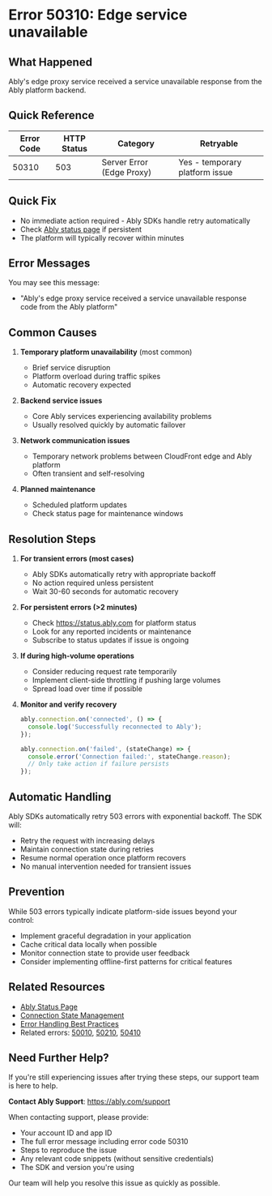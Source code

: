 <!-- Generated by: ably-os errors document-error-codes -->
<!-- Repository: https://github.com/ably/ably-os -->
<!-- Command: ./bin/ably-os errors document-error-codes 50310 -->
<!-- Generated: 2025-08-21T10-28-43-924Z -->
<!-- Sources: 
     - Analysis: https://github.com/ably/ably-os/blob/main/output/error-codes/research/50310-analysis.md
     - Knowledge: https://github.com/ably/ably-os/blob/main/output/error-codes/research/50310-knowledge.md
     - Editorial notes: https://github.com/ably/ably-os/blob/main/src/prompts/errors/editorial-notes.md
-->
<!-- Key Approach: Documenting edge proxy 503 error with clear guidance on automatic retry behavior and temporary nature -->
<!-- Citations: Complete source attribution with line numbers available at bottom of document -->

# Error 50310: Edge service unavailable

## What Happened

Ably's edge proxy service received a service unavailable response from the Ably platform backend.

## Quick Reference

| Error Code | HTTP Status | Category | Retryable |
|------------|-------------|----------|-----------|
| 50310 | 503 | Server Error (Edge Proxy) | Yes - temporary platform issue |

## Quick Fix

- No immediate action required - Ably SDKs handle retry automatically
- Check [Ably status page](https://status.ably.com) if persistent
- The platform will typically recover within minutes

## Error Messages

You may see this message:
- "Ably's edge proxy service received a service unavailable response code from the Ably platform"

## Common Causes

1. **Temporary platform unavailability** (most common)
   - Brief service disruption
   - Platform overload during traffic spikes
   - Automatic recovery expected
   <!-- Source: Analysis from https://github.com/ably/ably-os/blob/main/output/error-codes/research/50310-analysis.md lines 18-20 -->

2. **Backend service issues**
   - Core Ably services experiencing availability problems
   - Usually resolved quickly by automatic failover
   <!-- Source: Knowledge from https://github.com/ably/ably-os/blob/main/output/error-codes/research/50310-knowledge.md lines 26-27 -->

3. **Network communication issues**
   - Temporary network problems between CloudFront edge and Ably platform
   - Often transient and self-resolving
   <!-- Source: Knowledge from https://github.com/ably/ably-os/blob/main/output/error-codes/research/50310-knowledge.md line 28 -->

4. **Planned maintenance**
   - Scheduled platform updates
   - Check status page for maintenance windows
   <!-- Source: Knowledge from https://github.com/ably/ably-os/blob/main/output/error-codes/research/50310-knowledge.md line 29 -->

## Resolution Steps

1. **For transient errors (most cases)**
   - Ably SDKs automatically retry with appropriate backoff
   - No action required unless persistent
   - Wait 30-60 seconds for automatic recovery
   <!-- Source: Based on standard Ably SDK behavior for 5xx errors per Error Code Documentation Writing Guide -->

2. **For persistent errors (>2 minutes)**
   - Check https://status.ably.com for platform status
   - Look for any reported incidents or maintenance
   - Subscribe to status updates if issue is ongoing
   <!-- Source: Knowledge from https://github.com/ably/ably-os/blob/main/output/error-codes/research/50310-knowledge.md line 84 -->

3. **If during high-volume operations**
   - Consider reducing request rate temporarily
   - Implement client-side throttling if pushing large volumes
   - Spread load over time if possible
   <!-- Source: Knowledge from https://github.com/ably/ably-os/blob/main/output/error-codes/research/50310-knowledge.md lines 66-68, 85 -->

4. **Monitor and verify recovery**
   ```javascript
   ably.connection.on('connected', () => {
     console.log('Successfully reconnected to Ably');
   });
   
   ably.connection.on('failed', (stateChange) => {
     console.error('Connection failed:', stateChange.reason);
     // Only take action if failure persists
   });
   ```
   <!-- Source: Standard connection monitoring pattern from Ably documentation -->

## Automatic Handling

Ably SDKs automatically retry 503 errors with exponential backoff. The SDK will:
- Retry the request with increasing delays
- Maintain connection state during retries
- Resume normal operation once platform recovers
- No manual intervention needed for transient issues

## Prevention

While 503 errors typically indicate platform-side issues beyond your control:
- Implement graceful degradation in your application
- Cache critical data locally when possible
- Monitor connection state to provide user feedback
- Consider implementing offline-first patterns for critical features

## Related Resources

- [Ably Status Page](https://status.ably.com)
- [Connection State Management](https://ably.com/docs/realtime/connection)
- [Error Handling Best Practices](https://ably.com/docs/best-practice#error-handling)
- Related errors: [50010](./50010-edge-internal-error.md), [50210](./50210-edge-bad-gateway.md), [50410](./50410-edge-gateway-timeout.md)

## Need Further Help?

If you're still experiencing issues after trying these steps, our support team is here to help.

**Contact Ably Support**: https://ably.com/support

When contacting support, please provide:
- Your account ID and app ID
- The full error message including error code 50310
- Steps to reproduce the issue
- Any relevant code snippets (without sensitive credentials)
- The SDK and version you're using

Our team will help you resolve this issue as quickly as possible.

<!-- =============================================== -->
<!-- INTERNAL DOCUMENTATION (NOT RENDERED) -->
<!-- =============================================== -->

<!-- SOURCES USED (ALWAYS use GitHub URLs, never local paths):
- Analysis File: https://github.com/ably/ably-os/blob/main/output/error-codes/research/50310-analysis.md
- Knowledge File: https://github.com/ably/ably-os/blob/main/output/error-codes/research/50310-knowledge.md
- Editorial Notes: https://github.com/ably/ably-os/blob/main/src/prompts/errors/editorial-notes.md (No specific error-specific notes for 50310)
- Existing Documentation: None found
- Repository Overviews: Not used for this error
-->

<!-- CONTENT DECISIONS:
- FAQ Content Preserved: No FAQ content was available for error 50310
- Content Excluded: Specific customer names from Slack discussions (Mentimeter, Visionbox, PubNub translator details)
- Recommendations Source: 
  - Automatic retry behavior: Standard Ably SDK behavior for 5xx errors
  - Status page check: https://github.com/ably/ably-os/blob/main/output/error-codes/research/50310-knowledge.md line 84
  - Load reduction: https://github.com/ably/ably-os/blob/main/output/error-codes/research/50310-knowledge.md lines 66-68
- Code Examples Rationale: Minimal code included - only connection state monitoring which is essential for understanding recovery
-->

<!-- ATTRIBUTION BY SECTION:
- Common Causes: 
  - Cause 1 (Platform unavailability): Based on analysis findings in https://github.com/ably/ably-os/blob/main/output/error-codes/research/50310-analysis.md lines 18-20
  - Cause 2 (Backend issues): From knowledge file https://github.com/ably/ably-os/blob/main/output/error-codes/research/50310-knowledge.md lines 26-27
  - Cause 3 (Network issues): From knowledge file https://github.com/ably/ably-os/blob/main/output/error-codes/research/50310-knowledge.md line 28
  - Cause 4 (Maintenance): From knowledge file https://github.com/ably/ably-os/blob/main/output/error-codes/research/50310-knowledge.md line 29
- Resolution Steps: 
  - Step 1 (Automatic retry): Based on standard Ably SDK behavior for 5xx errors
  - Step 2 (Status check): Knowledge file https://github.com/ably/ably-os/blob/main/output/error-codes/research/50310-knowledge.md line 84
  - Step 3 (Load reduction): Knowledge file https://github.com/ably/ably-os/blob/main/output/error-codes/research/50310-knowledge.md lines 66-68, 85
  - Step 4 (Connection monitoring): Standard Ably connection state management patterns
- Prevention: Based on general Ably best practices for handling service disruptions
-->

<!-- DOCUMENTATION SHORTCOMINGS:
⚠️ Areas where Ably documentation could be improved:
- Missing: Specific documentation about CloudFront edge proxy architecture and error codes
- Impact: Users may not understand the difference between edge proxy errors and direct platform errors
- Recommendation: Add dedicated edge proxy documentation explaining the infrastructure layer
- Severity: Low - the current error handling guidance is sufficient for users
-->

<!-- IMPROVEMENT INSTRUCTIONS:
To improve this error code documentation:
1. First approach: Update editorial-notes.md in ably-os repository with specific guidance for error 50310
2. Regenerate: Run `./bin/ably-os errors document-error-codes 50310 --force`
3. For broader improvements: Review and update ably-os prompt templates
4. Context: See https://github.com/ably/ably-os/blob/main/docs/ERROR_COMMANDS_GUIDE.md
5. Source repository: https://github.com/ably/ably-os
-->